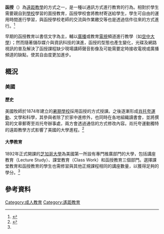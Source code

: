 '''函授'''（{{lang-en|Correspondence Education}}）為[[遠距教學|遠距教學]]的方式之一，是一種以通訊方式進行教育的行為。相對於學生需要親自到[[學校|學校]]學習的面授教育，函授學校會將教材寄送給學生，學生可自由的運用時間進行學習，與函授學校老師的交流與作業繳交等也是透過信件往來的方式進行。<ref>{{Cite encyclopedia |script-title=ja:通信教育 |encyclopedia=[[日本大百科全書|日本大百科全書]] |publisher=[[小學館|小學館]] |url=https://kotobank.jp/word/%E9%80%9A%E4%BF%A1%E6%95%99%E8%82%B2-98966 |id= |language=ja |access-date=2022-05-06 |archive-date=2022-05-06 |archive-url=https://web.archive.org/web/20220506164738/https://kotobank.jp/word/%E9%80%9A%E4%BF%A1%E6%95%99%E8%82%B2-98966 }}</ref>

早期的函授教育以書信文字為主，輔以[[廣播|廣播]]或教育[[電視|電視]]頻道進行教學（如[[空中大學|空中大學]]）；然而隨著儲存媒介與資訊科技的演進，函授的型態也產生變化，光碟及網路視訊的普及解決了函授課程缺少現場講師聲音影像及可能需要定時接收電視或廣播頻道的缺點，使其自由度更加進步。

== 概況 ==
=== 美國 ===
==== 歷史 ====
美國牧師{{tsl|en|John H. Vincent|約翰·黑爾·文森特}}於1874年建立的[[暑期學校|暑期學校]]採用函授的方式授課。之後逐漸形成[[肖托夸運動|肖托夸運動]]、文學和科學，其參與者除了於家中進修外，也同時在各地組織讀書會，並將撰寫的文章郵寄至肖托夸辦事處，兩方會透過通信的方式修改內容。肖托夸運動獨特的遠距教學方式影響了美國的大學進程。<ref name="sasaki">{{Cite journal |author={{lang|ja|佐々木保孝}} |url=https://opac.tenri-u.ac.jp/opac/repository/metadata/3974/SGI002003.pdf |publisher={{lang|ja|天理大学}} |accessdate=2020-07-31 |year=2016-03-21 |script-title=ja:研究ノート：英米における大学開放の歴史 |language=ja}}</ref>

==== 大學教育 ====
1892年正式開課的[[芝加哥大學|芝加哥大學]]為美國第一所設有專門推廣部門的大學，包括講座教育（Lecture Study）、課堂教育（Class Work）和函授教育三個部門。選擇課堂教育和函授教育的學生也需修習與其他正規課程相同的講座數量，以獲得足夠的學分。<ref name="sasaki"/>

== 參考資料 ==
{{reflist|30em}}

[[Category:成人教育|Category:成人教育]]
[[Category:遙距教育|Category:遙距教育]]